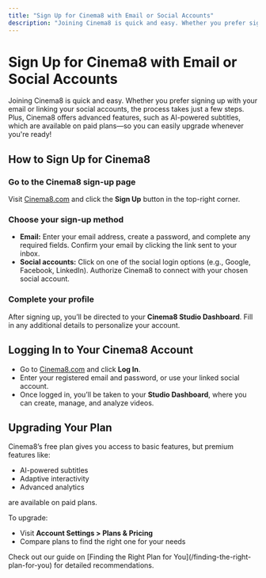 ```yaml
---
title: "Sign Up for Cinema8 with Email or Social Accounts"
description: "Joining Cinema8 is quick and easy. Whether you prefer signing up with your email or linking your social accounts, the process takes just a few steps. Plus, Cinema8 offers advanced features, such as AI-powered subtitles, which are available on paid plans—so you can easily upgrade whenever you're ready!"
---
```



# Sign Up for Cinema8 with Email or Social Accounts

Joining Cinema8 is quick and easy. Whether you prefer signing up with your email or linking your social accounts, the process takes just a few steps. Plus, Cinema8 offers advanced features, such as AI-powered subtitles, which are available on paid plans—so you can easily upgrade whenever you're ready!

## How to Sign Up for Cinema8

<Steps>

### Go to the Cinema8 sign-up page  
Visit [Cinema8.com](https://cinema8.com) and click the **Sign Up** button in the top-right corner.

### Choose your sign-up method  

- **Email:** Enter your email address, create a password, and complete any required fields. Confirm your email by clicking the link sent to your inbox.  
- **Social accounts:** Click on one of the social login options (e.g., Google, Facebook, LinkedIn). Authorize Cinema8 to connect with your chosen social account.

### Complete your profile  
After signing up, you’ll be directed to your **Cinema8 Studio Dashboard**. Fill in any additional details to personalize your account.

</Steps>

## Logging In to Your Cinema8 Account

- Go to [Cinema8.com](https://cinema8.com) and click **Log In**.  
- Enter your registered email and password, or use your linked social account.  
- Once logged in, you’ll be taken to your **Studio Dashboard**, where you can create, manage, and analyze videos.

## Upgrading Your Plan

Cinema8’s free plan gives you access to basic features, but premium features like:

- AI-powered subtitles  
- Adaptive interactivity  
- Advanced analytics  

are available on paid plans.

To upgrade:

- Visit **Account Settings > Plans & Pricing**  
- Compare plans to find the right one for your needs  

<Callout type="info" title="Need Help Choosing?">
Check out our guide on [Finding the Right Plan for You](/finding-the-right-plan-for-you) for detailed recommendations.
</Callout>
